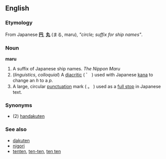 ==English==
===Etymology===
From Japanese '''[[円]]''', '''[[丸]]''' (まる, maru), ''"circle; suffix for ship names"''.
===Noun===
'''maru'''
#A suffix of Japanese ship names. ''The Nippon Maru''
#(''linguistics'', ''colloquial'') A [[diacritic]] ( ゜ ) used with Japanese [[kana]] to change an ''h'' to a ''p''.
#A large, circular [[punctuation]] mark ( 。 ) used as a [[full stop]] in Japanese text.
===Synonyms===
*(2) [[handakuten]]
===See also===
*[[dakuten]]
*[[nigori]]
*[[tenten]], [[ten-ten]], [[ten ten]]